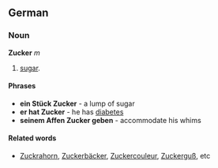 ==German==
===Noun===
'''Zucker''' ''m''
# [[sugar]].

====Phrases====
* '''ein Stück Zucker''' - a lump of sugar
* '''er hat Zucker''' - he has [[diabetes]]
* '''seinem Affen Zucker geben''' - accommodate his whims

====Related words====
* [[Zuckrahorn]], [[Zuckerbäcker]], [[Zuckercouleur]], [[Zuckerguß]], etc